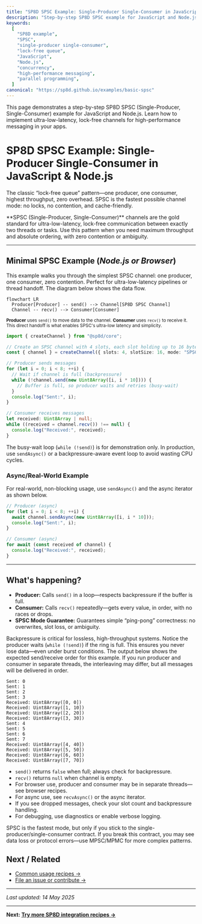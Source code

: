 ```yaml
---
title: "SP8D SPSC Example: Single-Producer Single-Consumer in JavaScript & Node.js"
description: "Step-by-step SP8D SPSC example for JavaScript and Node.js. Learn how to implement ultra-low-latency, lock-free single-producer single-consumer channels for high-performance messaging."
keywords:
  [
    "SP8D example",
    "SPSC",
    "single-producer single-consumer",
    "lock-free queue",
    "JavaScript",
    "Node.js",
    "concurrency",
    "high-performance messaging",
    "parallel programming",
  ]
canonical: "https://sp8d.github.io/examples/basic-spsc"
---
```



This page demonstrates a step-by-step SP8D SPSC (Single-Producer, Single-Consumer) example for JavaScript and Node.js. Learn how to implement ultra-low-latency, lock-free channels for high-performance messaging in your apps.

# SP8D SPSC Example: Single-Producer Single-Consumer in JavaScript & Node.js

The classic “lock-free queue” pattern—one producer, one consumer, highest throughput, zero overhead. SPSC is the fastest possible channel mode: no locks, no contention, and cache-friendly.

<Callout type="tip" title="Why SPSC?">
  **SPSC (Single-Producer, Single-Consumer)** channels are the gold standard for
  ultra-low-latency, lock-free communication between exactly two threads or
  tasks. Use this pattern when you need maximum throughput and absolute
  ordering, with zero contention or ambiguity.
</Callout>

---

## Minimal SPSC Example (_Node.js or Browser_)

<Callout type="info" title="How to read this example">
  This example walks you through the simplest SPSC channel: one producer, one
  consumer, zero contention. Perfect for ultra-low-latency pipelines or thread
  handoff. The diagram below shows the data flow.
</Callout>

```mermaid
flowchart LR
  Producer[Producer] -- send() --> Channel[SP8D SPSC Channel]
  Channel -- recv() --> Consumer[Consumer]
```

<sub>
  <strong>Producer</strong> uses <code>send()</code> to move data to the
  channel. <strong>Consumer</strong> uses <code>recv()</code> to receive it.
  This direct handoff is what enables SPSC's ultra-low latency and simplicity.
</sub>

```ts copy showLineNumbers
import { createChannel } from "@sp8d/core";

// Create an SPSC channel with 4 slots, each slot holding up to 16 bytes.
const { channel } = createChannel({ slots: 4, slotSize: 16, mode: "SPSC" });

// Producer sends messages
for (let i = 0; i < 8; ++i) {
  // Wait if channel is full (backpressure)
  while (!channel.send(new Uint8Array([i, i * 10]))) {
    // Buffer is full, so producer waits and retries (busy-wait)
  }
  console.log("Sent:", i);
}

// Consumer receives messages
let received: Uint8Array | null;
while ((received = channel.recv()) !== null) {
  console.log("Received:", received);
}
```

<Callout type="warning" title="Busy-Wait Warning">
  The busy-wait loop (<code>while (!send)</code>) is for demonstration only. In
  production, use <code>sendAsync()</code> or a backpressure-aware event loop to
  avoid wasting CPU cycles.
</Callout>

### Async/Real-World Example

For real-world, non-blocking usage, use <code>sendAsync()</code> and the async
iterator as shown below.

```ts copy
// Producer (async)
for (let i = 0; i < 8; ++i) {
  await channel.sendAsync(new Uint8Array([i, i * 10]));
  console.log("Sent:", i);
}

// Consumer (async)
for await (const received of channel) {
  console.log("Received:", received);
}
```

---

## What's happening?

- **Producer:** Calls <code>send()</code> in a loop—respects backpressure if the buffer is full.
- **Consumer:** Calls <code>recv()</code> repeatedly—gets every value, in order, with no races or drops.
- **SPSC Mode Guarantee:** Guarantees simple “ping-pong” correctness: no overwrites, slot loss, or ambiguity.

<Callout type="tip" title="Backpressure Handling">
  Backpressure is critical for lossless, high-throughput systems. Notice the
  producer waits (<code>while (!send)</code>) if the ring is full. This ensures
  you never lose data—even under burst conditions.
</Callout>

<Callout type="info" title="What Should I See?">
  The output below shows the expected send/receive order for this example. If
  you run producer and consumer in separate threads, the interleaving may
  differ, but all messages will be delivered in order.
</Callout>

```text
Sent: 0
Sent: 1
Sent: 2
Sent: 3
Received: Uint8Array([0, 0])
Received: Uint8Array([1, 10])
Received: Uint8Array([2, 20])
Received: Uint8Array([3, 30])
Sent: 4
Sent: 5
Sent: 6
Sent: 7
Received: Uint8Array([4, 40])
Received: Uint8Array([5, 50])
Received: Uint8Array([6, 60])
Received: Uint8Array([7, 70])
```

<Callout type="warning" title="Gotchas & Tips">
  <ul>
    <li>
      <code>send()</code> returns <code>false</code> when full; always check for
      backpressure.
    </li>
    <li>
      <code>recv()</code> returns <code>null</code> when channel is empty.
    </li>
    <li>
      For browser use, producer and consumer may be in separate threads—see
      browser recipes.
    </li>
    <li>
      For async use, see <code>recvAsync()</code> or the async iterator.
    </li>
    <li>
      If you see dropped messages, check your slot count and backpressure
      handling.
    </li>
    <li>For debugging, use diagnostics or enable verbose logging.</li>
  </ul>
</Callout>

<Callout type="tip" title="Performance Note">
  SPSC is the fastest mode, but only if you stick to the
  single-producer/single-consumer contract. If you break this contract, you may
  see data loss or protocol errors—use MPSC/MPMC for more complex patterns.
</Callout>

## Next / Related

- [Common usage recipes →](/quickstart/common-recipes)
- [File an issue or contribute →](https://github.com/SP8D/sp8d)

---

_Last updated: 14 May 2025_

---

**Next: [Try more SP8D integration recipes →](/quickstart/common-recipes)**
